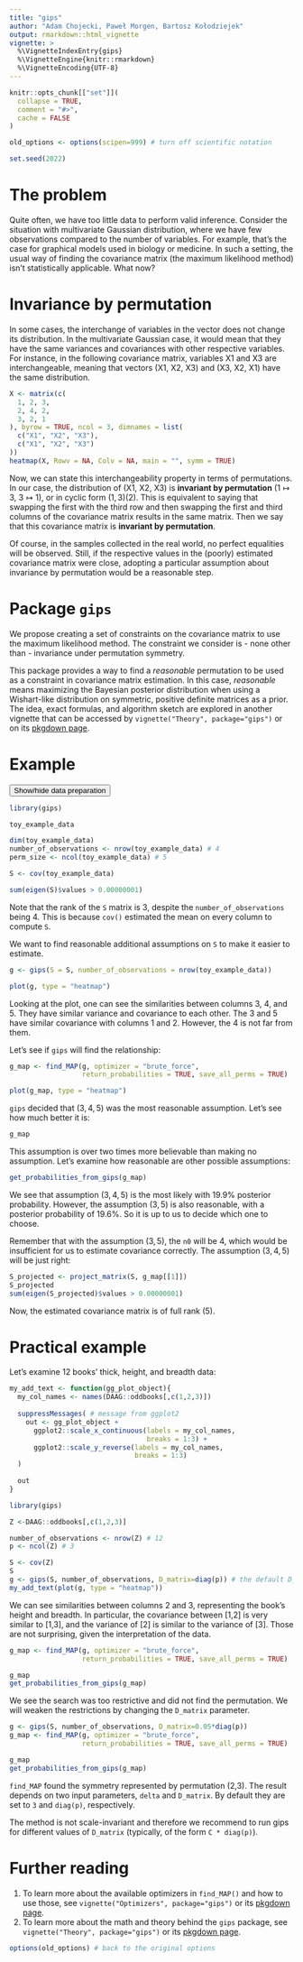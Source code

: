 ```yaml
---
title: "gips"
author: "Adam Chojecki, Paweł Morgen, Bartosz Kołodziejek"
output: rmarkdown::html_vignette
vignette: >
  %\VignetteIndexEntry{gips}
  %\VignetteEngine{knitr::rmarkdown}
  %\VignetteEncoding{UTF-8}
---
```


```r
knitr::opts_chunk[["set"]](
  collapse = TRUE,
  comment = "#>",
  cache = FALSE
)

old_options <- options(scipen=999) # turn off scientific notation

set.seed(2022)
```


# The problem

Quite often, we have too little data to perform valid inference. Consider the 
situation with multivariate Gaussian distribution, where we have few observations 
compared to the number of variables. For example, that's the case for
graphical models used in biology or medicine. In such a setting, the usual way
of finding the covariance matrix (the maximum likelihood method) isn't 
statistically applicable. What now?


# Invariance by permutation

In some cases, the interchange of variables in the vector does not change its distribution.
In the multivariate Gaussian case, it would mean that they have the same variances and covariances with other respective variables. For instance, in the following covariance matrix, variables X1 and X3 are interchangeable, meaning that vectors (X1, X2, X3) and (X3, X2, X1) have the same distribution.

```r
X <- matrix(c(
  1, 2, 3,
  2, 4, 2,
  3, 2, 1
), byrow = TRUE, ncol = 3, dimnames = list(
  c("X1", "X2", "X3"),
  c("X1", "X2", "X3")
))
heatmap(X, Rowv = NA, Colv = NA, main = "", symm = TRUE)
```

Now, we can state this interchangeability property in terms of permutations. In our case, the distribution of (X1, X2, X3) is **invariant by permutation** ($1\mapsto3$, $3\mapsto1$), or in cyclic form $(1,3)(2)$. This is equivalent to saying that swapping the first with the third row and then swapping the first and third columns of the covariance matrix results in the same matrix. Then we say that this covariance matrix is **invariant by permutation**.

Of course, in the samples collected in the real world, no perfect equalities will be observed. 
Still, if the respective values in the (poorly) estimated covariance matrix were close, adopting
a particular assumption about invariance by permutation would be a reasonable step.


# Package `gips`

We propose creating a set of constraints on the covariance matrix to use the maximum likelihood method. The constraint we consider is - none other than - invariance under permutation symmetry. 

This package provides a way to find a *reasonable* permutation to be used as a constraint in covariance matrix estimation. In this case, *reasonable* means maximizing the Bayesian posterior distribution when using a Wishart-like distribution on symmetric, positive definite matrices as a prior. The idea, exact formulas, and algorithm sketch are explored in another vignette that can be accessed by `vignette("Theory", package="gips")` or on its [pkgdown page](https://przechoj.github.io/gips/articles/Theory.html).


# Example

<div id="spoiler1" style="display:none">
```r
perm_size <- 5
mu <- runif(5, -10, 10) # Assume we don't know the mean
sigma_matrix <- matrix(c(7.5, 5,   0.5, 0.5, 0.5,
                         5,   4.5, 0.3, 0.3, 0.3,
                         0.5, 0.3, 1,   0.8, 0.8,
                         0.5, 0.3, 0.8, 1,   0.8,
                         0.5, 0.3, 0.8, 0.8, 1), ncol=5)
# sigma_matrix is a matrix invariant under permutation (3,4,5)
number_of_observations <- 4
toy_example_data <- withr::with_seed(1234,
    code = MASS::mvrnorm(number_of_observations,
                         mu = mu, Sigma = sigma_matrix)
)
```
</div>

<button title="Click to show the data preparation" type="button"
   onclick="if(document.getElementById('spoiler1') .style.display=='none')
              {document.getElementById('spoiler1') .style.display=''}
            else{document.getElementById('spoiler1') .style.display='none'}">
  Show/hide data preparation
</button>

```r
library(gips)

toy_example_data

dim(toy_example_data)
number_of_observations <- nrow(toy_example_data) # 4
perm_size <- ncol(toy_example_data) # 5

S <- cov(toy_example_data)

sum(eigen(S)$values > 0.00000001)
```
Note that the rank of the `S` matrix is 3, despite the `number_of_observations` being 4. This is because `cov()` estimated the mean on every column to compute `S`.

We want to find reasonable additional assumptions on `S` to make it easier to estimate.

```r
g <- gips(S = S, number_of_observations = nrow(toy_example_data))

plot(g, type = "heatmap")
```

Looking at the plot, one can see the similarities between columns 3, 4, and 5. They have similar variance and covariance to each other. The 3 and 5 have similar covariance with columns 1 and 2. However, the 4 is not far from them.

Let's see if `gips` will find the relationship:

```r
g_map <- find_MAP(g, optimizer = "brute_force",
                  return_probabilities = TRUE, save_all_perms = TRUE)

plot(g_map, type = "heatmap")
```

`gips` decided that $(3,4,5)$ was the most reasonable assumption. Let's see how much better it is:

```r
g_map
```
This assumption is over two times more believable than making no assumption. Let's examine how reasonable are other possible assumptions:

```r
get_probabilities_from_gips(g_map)
```
We see that assumption $(3,4,5)$ is the most likely with $19.9\%$ posterior probability. However, the assumption $(3,5)$ is also reasonable, with a posterior probability of $19.6\%$. So it is up to us to decide which one to choose.

Remember that with the assumption $(3,5)$, the `n0` will be 4, which would be insufficient for us to estimate covariance correctly. The assumption $(3,4,5)$ will be just right:

```r
S_projected <- project_matrix(S, g_map[[1]])
S_projected
sum(eigen(S_projected)$values > 0.00000001)
```
Now, the estimated covariance matrix is of full rank (5).


# Practical example

Let's examine 12 books' thick, height, and breadth data:
```r
my_add_text <- function(gg_plot_object){
  my_col_names <- names(DAAG::oddbooks[,c(1,2,3)])
  
  suppressMessages( # message from ggplot2
    out <- gg_plot_object +
      ggplot2::scale_x_continuous(labels = my_col_names,
                                  breaks = 1:3) +
      ggplot2::scale_y_reverse(labels = my_col_names,
                               breaks = 1:3)
  )
  
  out
}
```

```r
library(gips)

Z <-DAAG::oddbooks[,c(1,2,3)]

number_of_observations <- nrow(Z) # 12
p <- ncol(Z) # 3

S <- cov(Z)
S
g <- gips(S, number_of_observations, D_matrix=diag(p)) # the default D_matrix
my_add_text(plot(g, type = "heatmap"))
```

We can see similarities between columns 2 and 3, representing the book’s height and breadth. In particular, the covariance between [1,2] is very similar to [1,3], and the variance of [2] is similar to the variance of [3]. Those are not surprising, given the interpretation of the data.

```r
g_map <- find_MAP(g, optimizer = "brute_force",
                  return_probabilities = TRUE, save_all_perms = TRUE)

g_map
get_probabilities_from_gips(g_map)
```
We see the search was too restrictive and did not find the permutation. We will weaken the restrictions by changing the `D_matrix` parameter.

```r
g <- gips(S, number_of_observations, D_matrix=0.05*diag(p))
g_map <- find_MAP(g, optimizer = "brute_force",
                  return_probabilities = TRUE, save_all_perms = TRUE)

g_map
get_probabilities_from_gips(g_map)
```
`find_MAP` found the symmetry represented by permutation (2,3). The result depends on two input parameters, `delta` and `D_matrix`. By default they are set to `3` and `diag(p)`, respectively.

The method is not scale-invariant and therefore we recommend to run gips for different values of `D_matrix` (typically, of the form `C * diag(p)`).


# Further reading

1. To learn more about the available optimizers in `find_MAP()` and how to use those, see `vignette("Optimizers", package="gips")` or its [pkgdown page](https://przechoj.github.io/gips/articles/Optimizers.html).
2. To learn more about the math and theory behind the `gips` package, see `vignette("Theory", package="gips")` or its [pkgdown page](https://przechoj.github.io/gips/articles/Theory.html).

```r
options(old_options) # back to the original options
```
